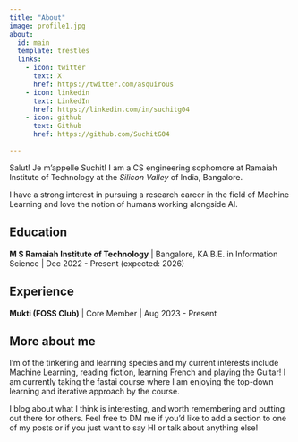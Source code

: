 ```yaml
---
title: "About"
image: profile1.jpg
about:
  id: main
  template: trestles
  links:
    - icon: twitter
      text: X
      href: https://twitter.com/asquirous
    - icon: linkedin
      text: LinkedIn
      href: https://linkedin.com/in/suchitg04
    - icon: github
      text: Github
      href: https://github.com/SuchitG04

---
```


:::{#main}

Salut! Je m'appelle Suchit!  I am a CS engineering sophomore at Ramaiah Institute of Technology at the *Silicon Valley* of India, Bangalore.

I have a strong interest in pursuing a research career in the field of Machine Learning and love the notion of humans working alongside AI.

## Education

**M S Ramaiah Institute of Technology** | Bangalore, KA
B.E. in Information Science | Dec 2022 - Present (expected: 2026)

## Experience

**Mukti (FOSS Club)** | Core Member | Aug 2023 - Present

:::

## More about me

I'm of the tinkering and learning species and my current interests include Machine Learning, reading fiction, learning French and playing the Guitar! I am currently taking the fastai course where I am enjoying the top-down learning and iterative approach by the course.

I blog about what I think is interesting, and worth remembering and putting out there for others. Feel free to DM me if you'd like to add a section to one of my posts or if you just want to say HI or talk about anything else!
